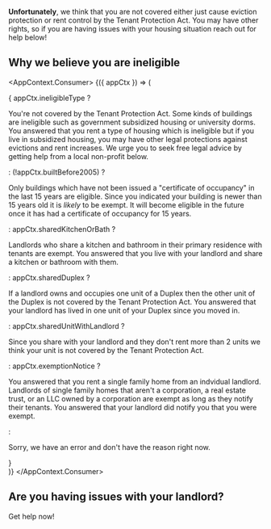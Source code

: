 
**Unfortunately**, we think that you are not covered either just cause eviction protection or rent control by the Tenant Protection Act. You may have other rights, so if you are having issues with your housing situation reach out for help below!

## Why we believe you are ineligible
<AppContext.Consumer>
    {({ appCtx }) => (
        <div>
            {
                appCtx.ineligibleType ?
                <p>You're not covered by the Tenant Protection Act. Some kinds of buildings are ineligible such as government subsidized housing or university dorms. You answered that you rent a type of housing which is ineligible but if you live in subsidized housing, you may have other legal protections against evictions and rent increases. We urge you to seek free legal advice by getting help from a local non-profit below.</p>
                : (!appCtx.builtBefore2005) ?
                <p>Only buildings which have not been issued a "certificate of occupancy" in the last 15 years are eligible. Since you indicated your building is newer than 15 years old it is <em>likely</em> to be exempt. It will become eligible in the future once it has had a certificate of occupancy for 15 years.</p>
                : appCtx.sharedKitchenOrBath ?
                <p>Landlords who share a kitchen and bathroom in their primary residence with tenants are exempt. You answered that you live with your landlord and share a kitchen or bathroom with them. </p>
                : appCtx.sharedDuplex ?
                <p>If a landlord owns and occupies one unit of a Duplex then the other unit of the Duplex is not covered by the Tenant Protection Act. You answered that your landlord has lived in one unit of your Duplex since you moved in.</p>
                : appCtx.sharedUnitWithLandlord ?
                <p>Since you share with your landlord and they don't rent more than 2 units we think your unit is not covered by the Tenant Protection Act.</p>
                : appCtx.exemptionNotice ?
                <p>You answered that you rent a single family home from an indvidual landlord. Landlords of single family homes that aren't a corporation, a real estate trust, or an LLC owned by a corporation are exempt as long as they notify their tenants. You answered that your landlord did notify you that you were exempt.</p>
                :
                <p>Sorry, we have an error and don't have the reason right now.</p>
            }
        </div>
    )}
</AppContext.Consumer>

## Are you having issues with your landlord?
<PrimaryButton to="/getHelp">Get help now!</PrimaryButton>

